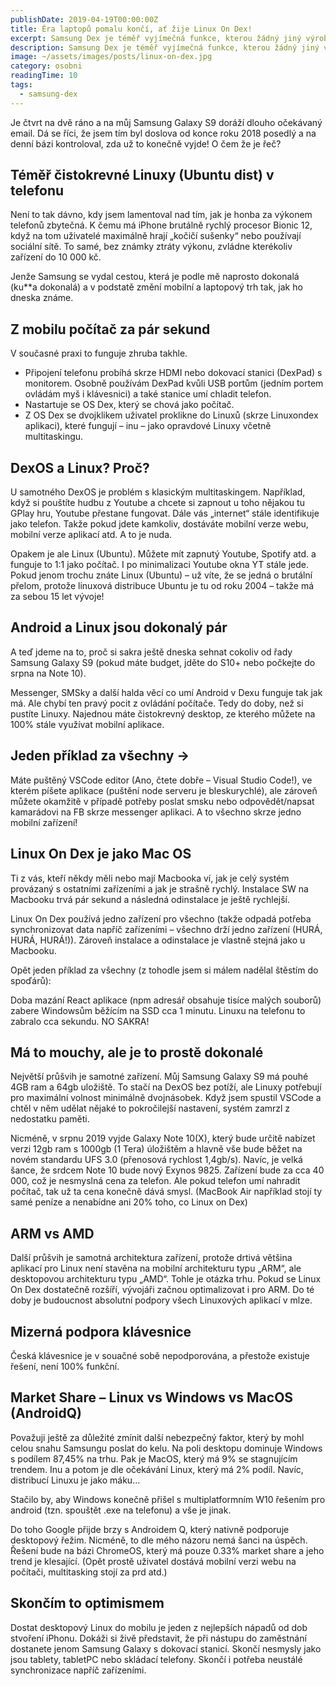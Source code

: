 ```yaml
---
publishDate: 2019-04-19T00:00:00Z
title: Éra laptopů pomalu končí, ať žije Linux On Dex!
excerpt: Samsung Dex je téměř vyjímečná funkce, kterou žádný jiný výrobce smartphonů nemá. A to je škoda, protože je to geniální věc. Více v článku.
description: Samsung Dex je téměř vyjímečná funkce, kterou žádný jiný výrobce smartphonů nemá. A to je škoda, protože je to geniální věc. Více v článku.
image: ~/assets/images/posts/linux-on-dex.jpg
category: osobni
readingTime: 10
tags:
  - samsung-dex
---
```


Je čtvrt na dvě ráno a na můj Samsung Galaxy S9 doráží dlouho očekávaný email. Dá se říci, že jsem tím byl doslova od konce roku 2018 posedlý a na denní bázi kontroloval, zda už to konečně vyjde! O čem že je řeč?

## Téměř čistokrevné Linuxy (Ubuntu dist) v telefonu

Není to tak dávno, kdy jsem lamentoval nad tím, jak je honba za výkonem telefonů zbytečná. K čemu má iPhone brutálně rychlý procesor Bionic 12, když na tom uživatelé maximálně hrají „kočičí sušenky“ nebo používají sociální sítě. To samé, bez známky ztráty výkonu, zvládne kterékoliv zařízení do 10 000 kč.

Jenže Samsung se vydal cestou, která je podle mě naprosto dokonalá (ku**a dokonalá) a v podstatě změní mobilní a laptopový trh tak, jak ho dneska známe.


## Z mobilu počítač za pár sekund

V současné praxi to funguje zhruba takhle.

- Připojení telefonu probíhá skrze HDMI nebo dokovací stanici (DexPad) s monitorem. Osobně používám DexPad kvůli USB portům (jedním portem ovládám myš i klávesnici) a také stanice umí chladit telefon.
- Nastartuje se OS Dex, který se chová jako počítač.
- Z OS Dex se dvojklikem uživatel proklikne do Linuxů (skrze Linuxondex aplikaci), které fungují – inu – jako opravdové Linuxy včetně multitaskingu.


## DexOS a Linux? Proč?
U samotného DexOS je problém s klasickým multitaskingem. Například, když si pouštíte hudbu z Youtube a chcete si zapnout u toho nějakou tu GPlay hru, Youtube přestane fungovat. Dále vás „internet“ stále identifikuje jako telefon. Takže pokud jdete kamkoliv, dostáváte mobilní verze webu, mobilní verze aplikací atd. A to je nuda.

Opakem je ale Linux (Ubuntu). Můžete mít zapnutý Youtube, Spotify atd. a funguje to 1:1 jako počítač. I po minimalizaci Youtube okna YT stále jede. Pokud jenom trochu znáte Linux (Ubuntu) – už víte, že se jedná o brutální přelom, protože linuxová distribuce Ubuntu je tu od roku 2004 – takže má za sebou 15 let vývoje!

## Android a Linux jsou dokonalý pár
A teď jdeme na to, proč si sakra ještě dneska sehnat cokoliv od řady Samsung Galaxy S9 (pokud máte budget, jděte do S10+ nebo počkejte do srpna na Note 10).

Messenger, SMSky a další halda věcí co umí Android v Dexu funguje tak jak má. Ale chybí ten pravý pocit z ovládání počítače. Tedy do doby, než si pustíte Linuxy. Najednou máte čistokrevný desktop, ze kterého můžete na 100% stále využívat mobilní aplikace.

## Jeden příklad za všechny ->

Máte puštěný VSCode editor (Ano, čtete dobře – Visual Studio Code!), ve kterém píšete aplikace (puštění node serveru je bleskurychlé), ale zároveň můžete okamžitě v případě potřeby poslat smsku nebo odpovědět/napsat kamarádovi na FB skrze messenger aplikaci. A to všechno skrze jedno mobilní zařízení!

## Linux On Dex je jako Mac OS
Ti z vás, kteří někdy měli nebo mají Macbooka ví, jak je celý systém provázaný s ostatními zařízeními a jak je strašně rychlý. Instalace SW na Macbooku trvá pár sekund a následná odinstalace je ještě rychlejší.

Linux On Dex používá jedno zařízení pro všechno (takže odpadá potřeba synchronizovat data napříč zařízeními – všechno drží jedno zařízení (HURÁ, HURÁ, HURÁ!)). Zároveň instalace a odinstalace je vlastně stejná jako u Macbooku.

Opět jeden příklad za všechny (z tohodle jsem si málem nadělal štěstím do spoďárů):

Doba mazání React aplikace (npm adresář obsahuje tisíce malých souborů) zabere Windowsům běžícím na SSD cca 1 minutu. Linuxu na telefonu to zabralo cca sekundu. NO SAKRA!

## Má to mouchy, ale je to prostě dokonalé

Největší průšvih je samotné zařízení. Můj Samsung Galaxy S9 má pouhé 4GB ram a 64gb uložiště. To stačí na DexOS bez potíží, ale Linuxy potřebují pro maximální volnost minimálně dvojnásobek. Když jsem spustil VSCode a chtěl v něm udělat nějaké to pokročilejší nastavení, systém zamrzl z nedostatku paměti.

Nicméně, v srpnu 2019 vyjde Galaxy Note 10(X), který bude určitě nabízet verzi 12gb ram s 1000gb (1 Tera) úložištěm a hlavně vše bude běžet na novém standardu UFS 3.0 (přenosová rychlost 1,4gb/s). Navíc, je velká šance, že srdcem Note 10 bude nový Exynos 9825. Zařízení bude za cca 40 000, což je nesmyslná cena za telefon. Ale pokud telefon umí nahradit počítač, tak už ta cena konečně dává smysl. (MacBook Air například stojí ty samé peníze a nenabídne ani 20% toho, co Linux on Dex)

## ARM vs AMD

Další průšvih je samotná architektura zařízení, protože drtivá většina aplikací pro Linux není stavěna na mobilní architekturu typu „ARM“, ale desktopovou architekturu typu „AMD“. Tohle je otázka trhu. Pokud se Linux On Dex dostatečně rozšíří, vývojáři začnou optimalizovat i pro ARM. Do té doby je budoucnost absolutní podpory všech Linuxových aplikací v mlze.

## Mizerná podpora klávesnice
Česká klávesnice je v souačné sobě nepodporována, a přestože existuje řešení, není 100% funkční.

## Market Share – Linux vs Windows vs MacOS (AndroidQ)
Považuji ještě za důležité zmínit další nebezpečný faktor, který by mohl celou snahu Samsungu poslat do kelu. Na poli desktopu dominuje Windows s podílem 87,45% na trhu. Pak je MacOS, který má 9% se stagnujícím trendem. Inu a potom je dle očekávání Linux, který má 2% podíl. Navíc, distribucí Linuxu je jako máku…

Stačilo by, aby Windows konečně přišel s multiplatformním W10 řešením pro android (tzn. spouštět .exe na telefonu) a vše je jinak.

Do toho Google přijde brzy s Androidem Q, který nativně podporuje desktopový řežim. Nicméně, to dle mého názoru nemá šanci na úspěch. Řešení bude na bázi ChromeOS, který má pouze 0.33% market share a jeho trend je klesající. (Opět prostě uživatel dostává mobilní verzi webu na počítači, multitasking stojí za prd atd.)

## Skončím to optimismem
Dostat desktopový Linux do mobilu je jeden z nejlepších nápadů od dob stvoření iPhonu. Dokáži si živě představit, že při nástupu do zaměstnání dostanete jenom Samsung Galaxy s dokovací stanicí. Skončí nesmysly jako jsou tablety, tabletPC nebo skládací telefony. Skončí i potřeba neustálé synchronizace napříč zařízeními.